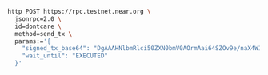 ```bash
http POST https://rpc.testnet.near.org \
  jsonrpc=2.0 \
  id=dontcare \
  method=send_tx \
  params:='{
    "signed_tx_base64": "DgAAAHNlbmRlci50ZXN0bmV0AOrmAai64SZOv9e/naX4W15pJx0GAap35wTT1T/DwcbbDwAAAAAAAAAQAAAAcmVjZWl2ZXIudGVzdG5ldNMnL7URB1cxPOu3G8jTqlEwlcasagIbKlAJlF5ywVFLAQAAAAMAAACh7czOG8LTAAAAAAAAAGQcOG03xVSFQFjoagOb4NBBqWhERnnz45LY4+52JgZhm1iQKz7qAdPByrGFDQhQ2Mfga8RlbysuQ8D8LlA6bQE=",
    "wait_until": "EXECUTED"
  }'
```
